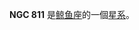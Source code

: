 {{NGCInfoBox|NGCID=NGC 811|發現者=法蘭斯·萊文沃思|發現日期=1886年-月-日|其他編號=NPM1G -09.0089 KUG 0201-093|曆元=J2000.0|赤經=2時4分30秒
|赤緯=-9°6'21"|星座=鲸鱼座|星體=星系|星等=14.3|表面亮度=13|藍等=15.3}}

'''NGC 811''' 是[[鲸鱼座|鲸鱼座]]的一個[[星系|星系]]。

{{NGCReference|811}}
{{Catalogs|NGC=811}}

{{Galaxy-stub}}
